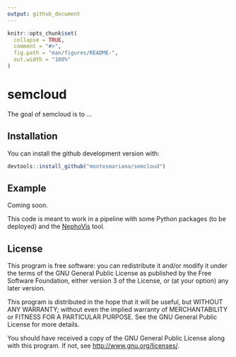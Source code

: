 ```yaml
---
output: github_document
---
```


<!-- README.md is generated from README.Rmd. Please edit that file -->

```r
knitr::opts_chunk$set(
  collapse = TRUE,
  comment = "#>",
  fig.path = "man/figures/README-",
  out.width = "100%"
)
```

# semcloud

<!-- badges: start -->
<!-- badges: end -->

The goal of semcloud is to ...

## Installation

You can install the github development version with:

``` r
devtools::install_github("montesmariana/semcloud")
```

## Example

Coming soon.

This code is meant to work in a pipeline with some Python packages (to be deployed) and the [NephoVis](https://qlvl.github.io/NephoVis) tool.

## License

This program is free software: you can redistribute it and/or modify it under the terms of the GNU General Public License as published by the Free Software Foundation, either version 3 of the License, or (at your option) any later version.

This program is distributed in the hope that it will be useful,
but WITHOUT ANY WARRANTY; without even the implied warranty of
MERCHANTABILITY or FITNESS FOR A PARTICULAR PURPOSE.  See the
GNU General Public License for more details.

You should have received a copy of the GNU General Public License along with this program.  If not, see <http://www.gnu.org/licenses/>.

